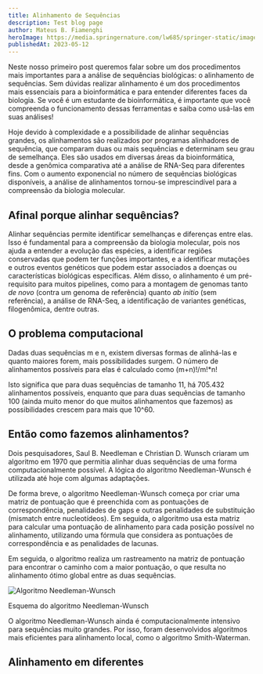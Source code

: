 ```yaml
---
title: Alinhamento de Sequências
description: Test blog page
author: Mateus B. Fiamenghi
heroImage: https://media.springernature.com/lw685/springer-static/image/art%3A10.1186%2Fs12859-020-3526-6/MediaObjects/12859_2020_3526_Fig1_HTML.png
publishedAt: 2023-05-12
---
```



Neste nosso primeiro post queremos falar sobre um dos procedimentos mais importantes para a análise de sequências biológicas: o alinhamento de sequências. Sem dúvidas realizar alinhamento é um dos procedimentos mais essenciais para a bioinformática e para entender diferentes faces da biologia. Se você é um estudante de bioinformática, é importante que você compreenda o funcionamento dessas ferramentas e saiba como usá-las em suas análises!

Hoje devido à complexidade e a possibilidade de alinhar sequências grandes, os alinhamentos são realizados por programas alinhadores de sequência, que comparam duas ou mais sequências e determinam seu grau de semelhança. Eles são usados em diversas áreas da bioinformática, desde a genômica comparativa até a análise de RNA-Seq para diferentes fins. Com o aumento exponencial no número de sequências biológicas disponíveis, a análise de alinhamentos tornou-se imprescindível para a compreensão da biologia molecular.

## Afinal porque alinhar sequências?

Alinhar sequências permite identificar semelhanças e diferenças entre elas. Isso é fundamental para a compreensão da biologia molecular, pois nos ajuda a entender a evolução das espécies, a identificar regiões conservadas que podem ter funções importantes, e a identificar mutações e outros eventos genéticos que podem estar associados a doenças ou características biológicas específicas. Além disso, o alinhamento é um pré-requisito para muitos pipelines, como para a montagem de genomas tanto _de novo_ (contra um genoma de referência) quanto _ab initio_ (sem referência), a análise de RNA-Seq, a identificação de variantes genéticas, filogenômica, dentre outras.

## O problema computacional

Dadas duas sequências m e n, existem diversas formas de alinhá-las e quanto maiores forem, mais possibilidades surgem. O número de alinhamentos possíveis para elas é calculado como (m+n)!/m!\*n!

Isto significa que para duas sequências de tamanho 11, há 705.432 alinhamentos possíveis, enquanto que para duas sequências de tamanho 100 (ainda muito menor do que muitos alinhamentos que fazemos) as possibilidades crescem para mais que 10^60.

## Então como fazemos alinhamentos?

Dois pesquisadores, Saul B. Needleman e Christian D. Wunsch criaram um algoritmo em 1970 que permitia alinhar duas sequências de uma forma computacionalmente possível. A lógica do algoritmo Needleman-Wunsch é utilizada até hoje com algumas adaptações.

De forma breve, o algoritmo Needleman-Wunsch começa por criar uma matriz de pontuação que é preenchida com as pontuações de correspondência, penalidades de gaps e outras penalidades de substituição (mismatch entre nucleotídeos). Em seguida, o algoritmo usa esta matriz para calcular uma pontuação de alinhamento para cada posição possível no alinhamento, utilizando uma fórmula que considera as pontuações de correspondência e as penalidades de lacunas.

Em seguida, o algoritmo realiza um rastreamento na matriz de pontuação para encontrar o caminho com a maior pontuação, o que resulta no alinhamento ótimo global entre as duas sequências.

<div class="flex flex-col items-center">
  <Image
    class="mb-0"
    src="https://upload.wikimedia.org/wikipedia/commons/3/3f/Needleman-Wunsch_pairwise_sequence_alignment.png"
    alt="Algoritmo Needleman-Wunsch"
    format="webp"
    width={500}
    height={500}
  />
  <p class="text-sm">Esquema do algoritmo Needleman-Wunsch</p>
</div>

O algoritmo Needleman-Wunsch ainda é computacionalmente intensivo para sequências muito grandes. Por isso, foram desenvolvidos algoritmos mais eficientes para alinhamento local, como o algoritmo Smith-Waterman.

## Alinhamento em diferentes
